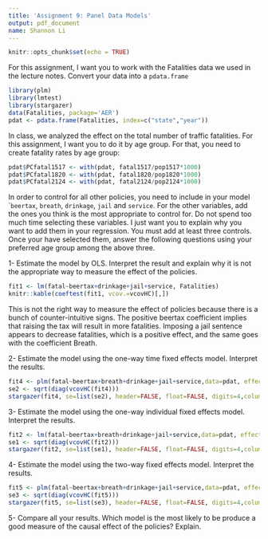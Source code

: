 ```yaml
---
title: 'Assignment 9: Panel Data Models'
output: pdf_document   
name: Shannon Li 
---
```


```r
knitr::opts_chunk$set(echo = TRUE)
```

For this assignment, I want you to work with the Fatalities data we
used in the lecture notes. Convert your data into a `pdata.frame`

```r
library(plm)
library(lmtest)
library(stargazer)
data(Fatalities, package='AER')
pdat <- pdata.frame(Fatalities, index=c("state","year"))                                   
```

In class, we analyzed the effect on the total number of traffic
fatalities. For this assignment, I want you to do it by age group. For
that, you need to create fatality rates by age group:

```r
pdat$PCfatal1517 <- with(pdat, fatal1517/pop1517*1000)
pdat$PCfatal1820 <- with(pdat, fatal1820/pop1820*1000)
pdat$PCfatal2124 <- with(pdat, fatal2124/pop2124*1000)                        
```

In order to control for all other policies, you need to include in your
model ``beertax`, `breath`, `drinkage`, `jail` and `service`. For the
other variables, add the ones you think is the most appropriate to
control for. Do not spend too much time selecting these variables. I
just want you to explain why you want to add them in your
regression. You must add at least three controls. Once your have
selected them, answer the following questions using your preferred age
group among the above three.

1- Estimate the model by OLS. Interpret the result and explain why it
is not the appropriate way to measure the effect of the policies.
```r
fit1 <- lm(fatal~beertax+drinkage+jail+service, Fatalities)
knitr::kable(coeftest(fit1, vcov.=vcovHC)[,])
```
This is not the right way to measure the effect of policies because there is a bunch of counter-intuitive signs. The positive beertax coefficient implies that raising the tax will result in more fatalities. Imposing a jail sentence appears to decrease fatalities, which is a positive effect, and the same goes with the coefficient Breath.


2- Estimate the model using the one-way time fixed effects
model. Interpret the results.
```r
fit4 <- plm(fatal~beertax+breath+drinkage+jail+service,data=pdat, effect="time")
se2 <- sqrt(diag(vcovHC(fit4)))
stargazer(fit4, se=list(se2), header=FALSE, float=FALSE, digits=4,column.labels=c("Time"), model.numbers=FALSE)
```


3- Estimate the model using the one-way individual fixed effects
model. Interpret the results.
```r
fit2 <- lm(fatal~beertax+breath+drinkage+jail+service,data=pdat, effect="individual")
se1 <- sqrt(diag(vcovHC(fit2)))
stargazer(fit2, se=list(se1), header=FALSE, float=FALSE, digits=4,column.labels=c("Individual"), model.numbers=FALSE)
```


4- Estimate the model using the two-way fixed effects model. Interpret
the results.
```r
fit5 <- plm(fatal~beertax+breath+drinkage+jail+service,data=pdat, effect="twoways")
se3 <- sqrt(diag(vcovHC(fit5)))
stargazer(fit5, se=list(se3), header=FALSE, float=FALSE, digits=4,column.labels=c("Two-ways"), model.numbers=FALSE)
```


5- Compare all your results. Which model is the most likely to be
produce a good measure of the causal effect of the policies? Explain. 

